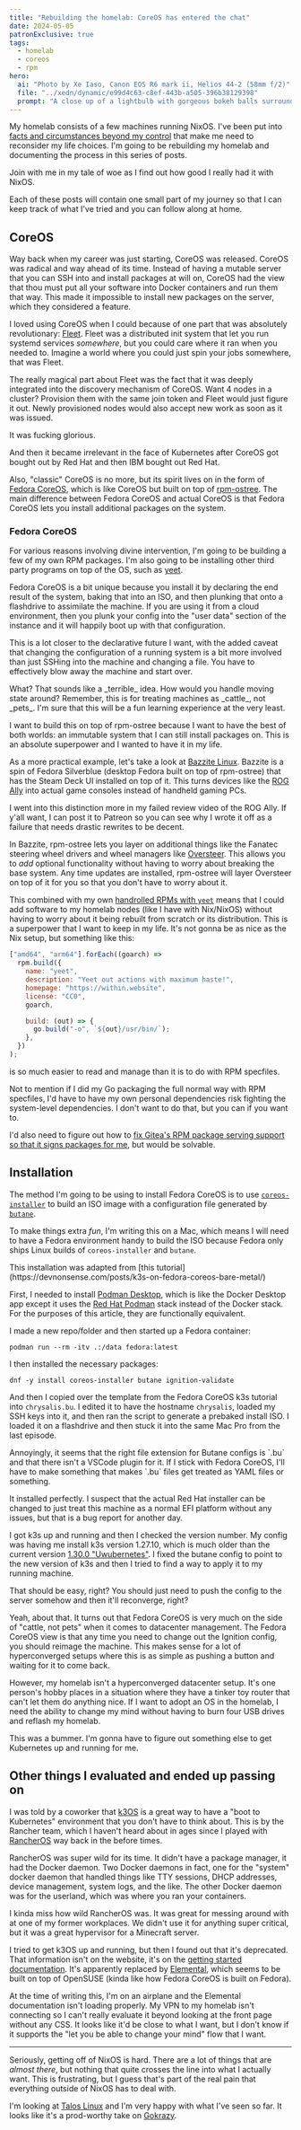 ```yaml
---
title: "Rebuilding the homelab: CoreOS has entered the chat"
date: 2024-05-05
patronExclusive: true
tags:
  - homelab
  - coreos
  - rpm
hero:
  ai: "Photo by Xe Iaso, Canon EOS R6 mark ii, Helios 44-2 (58mm f/2)"
  file: "../xedn/dynamic/e99d4c63-c8ef-443b-a505-396b38129398"
  prompt: "A close up of a lightbulb with gorgeous bokeh balls surrounding it."
---
```


My homelab consists of a few machines running NixOS. I've been put into [facts and circumstances beyond my control](/blog/2024/much-ado-about-nothing/) that make me need to reconsider my life choices. I'm going to be rebuilding my homelab and documenting the process in this series of posts.

<Conv name="Cadey" mood="coffee">
  Join with me in my tale of woe as I find out how good I really had it with
  NixOS.
</Conv>

Each of these posts will contain one small part of my journey so that I can keep track of what I've tried and you can follow along at home.

## CoreOS

Way back when my career was just starting, CoreOS was released. CoreOS was radical and way ahead of its time. Instead of having a mutable server that you can SSH into and install packages at will on, CoreOS had the view that thou must put all your software into Docker containers and run them that way. This made it impossible to install new packages on the server, which they considered a feature.

I loved using CoreOS when I could because of one part that was absolutely revolutionary: [Fleet](https://github.com/coreos/fleet). Fleet was a distributed init system that let you run systemd services _somewhere_, but you could care where it ran when you needed to. Imagine a world where you could just spin your jobs somewhere, that was Fleet.

The really magical part about Fleet was the fact that it was deeply integrated into the discovery mechanism of CoreOS. Want 4 nodes in a cluster? Provision them with the same join token and Fleet would just figure it out. Newly provisioned nodes would also accept new work as soon as it was issued.

It was fucking glorious.

And then it became irrelevant in the face of Kubernetes after CoreOS got bought out by Red Hat and then IBM bought out Red Hat.

Also, "classic" CoreOS is no more, but its spirit lives on in the form of [Fedora CoreOS](https://fedoraproject.org/coreos/), which is like CoreOS but built on top of [rpm-ostree](https://coreos.github.io/rpm-ostree/). The main difference between Fedora CoreOS and actual CoreOS is that Fedora CoreOS lets you install additional packages on the system.

### Fedora CoreOS

For various reasons involving divine intervention, I'm going to be building a few of my own RPM packages. I'm also going to be installing other third party programs on top of the OS, such as [yeet](https://github.com/Xe/x/tree/master/cmd/yeet).

Fedora CoreOS is a bit unique because you install it by declaring the end result of the system, baking that into an ISO, and then plunking that onto a flashdrive to assimilate the machine. If you are using it from a cloud environment, then you plunk your config into the "user data" section of the instance and it will happily boot up with that configuration.

This is a lot closer to the declarative future I want, with the added caveat that changing the configuration of a running system is a bit more involved than just SSHing into the machine and changing a file. You have to effectively blow away the machine and start over.

<Conv name="Aoi" mood="wut">
  What? That sounds like a _terrible_ idea. How would you handle moving state
  around?
</Conv>
<Conv name="Cadey" mood="aha">
  Remember, this is for treating machines as _cattle_, not _pets_. I'm sure that
  this will be a fun learning experience at the very least.
</Conv>

I want to build this on top of rpm-ostree because I want to have the best of both worlds: an immutable system that I can still install packages on. This is an absolute superpower and I wanted to have it in my life.

As a more practical example, let's take a look at [Bazzite Linux](https://bazzite.gg). Bazzite is a spin of Fedora Silverblue (desktop Fedora built on top of rpm-ostree) that has the Steam Deck UI installed on top of it. This turns devices like the [ROG Ally](https://www.asus.com/ca-en/site/gaming/rog/handheld-consoles/rog-ally/) into actual game consoles instead of handheld gaming PCs.

<Conv name="Cadey" mood="coffee">
  I went into this distinction more in my failed review video of the ROG Ally.
  If y'all want, I can post it to Patreon so you can see why I wrote it off as a
  failure that needs drastic rewrites to be decent.
</Conv>

In Bazzite, rpm-ostree lets you layer on additional things like the Fanatec steering wheel drivers and wheel managers like [Oversteer](https://github.com/berarma/oversteer). This allows you to _add_ optional functionality without having to worry about breaking the base system. Any time updates are installed, rpm-ostree will layer Oversteer on top of it for you so that you don't have to worry about it.

This combined with my own [handrolled RPMs with `yeet`](https://github.com/Xe/x/tree/master/cmd/yeet) means that I could add software to my homelab nodes (like I have with Nix/NixOS) without having to worry about it being rebuilt from scratch or its distribution. This is a superpower that I want to keep in my life. It's not gonna be as nice as the Nix setup, but something like this:

```js
["amd64", "arm64"].forEach((goarch) =>
  rpm.build({
    name: "yeet",
    description: "Yeet out actions with maximum haste!",
    homepage: "https://within.website",
    license: "CC0",
    goarch,

    build: (out) => {
      go.build("-o", `${out}/usr/bin/`);
    },
  })
);
```

is so much easier to read and manage than it is to do with RPM specfiles.

<Conv name="Cadey" mood="coffee">
  Not to mention if I did my Go packaging the full normal way with RPM
  specfiles, I'd have to have my own personal dependencies risk fighting the
  system-level dependencies. I don't want to do that, but you can if you want
  to.
</Conv>

I'd also need to figure out how to [fix Gitea's RPM package serving support so that it signs packages for me](https://github.com/go-gitea/gitea/pull/27069), but would be solvable.

## Installation

The method I'm going to be using to install Fedora CoreOS is to use [`coreos-installer`](https://coreos.github.io/coreos-installer/) to build an ISO image with a configuration file generated by [`butane`](https://coreos.github.io/butane/).

To make things extra _fun_, I'm writing this on a Mac, which means I will need to have a Fedora environment handy to build the ISO because Fedora only ships Linux builds of `coreos-installer` and `butane`.

<Conv name="Mara" mood="hacker">
  This installation was adapted from [this
  tutorial](https://devnonsense.com/posts/k3s-on-fedora-coreos-bare-metal/)
</Conv>

First, I needed to install [Podman Desktop](https://podman-desktop.io/), which is like the Docker Desktop app except it uses the [Red Hat Podman](https://podman.io/) stack instead of the Docker stack. For the purposes of this article, they are functionally equivalent.

I made a new repo/folder and then started up a Fedora container:

```
podman run --rm -itv .:/data fedora:latest
```

I then installed the necessary packages:

```
dnf -y install coreos-installer butane ignition-validate
```

And then I copied over the template from the Fedora CoreOS k3s tutorial into `chrysalis.bu`. I edited it to have the hostname `chrysalis`, loaded my SSH keys into it, and then ran the script to generate a prebaked install ISO. I loaded it on a flashdrive and then stuck it into the same Mac Pro from the last episode.

<Conv name="Cadey" mood="coffee">
  Annoyingly, it seems that the right file extension for Butane configs is `.bu`
  and that there isn't a VSCode plugin for it. If I stick with Fedora CoreOS,
  I'll have to make something that makes `.bu` files get treated as YAML files
  or something.
</Conv>

It installed perfectly. I suspect that the actual Red Hat installer can be changed to just treat this machine as a normal EFI platform without any issues, but that is a bug report for another day.

I got k3s up and running and then I checked the version number. My config was having me install k3s version 1.27.10, which is much older than the current version [1.30.0 "Uwubernetes"](https://kubernetes.io/blog/2024/04/17/kubernetes-v1-30-release/). I fixed the butane config to point to the new version of k3s and then I tried to find a way to apply it to my running machine.

<Conv name="Aoi" mood="wut">
  That should be easy, right? You should just need to push the config to the
  server somehow and then it'll reconverge, right?
</Conv>

Yeah, about that. It turns out that Fedora CoreOS is very much on the side of "cattle, not pets" when it comes to datacenter management. The Fedora CoreOS view is that any time you need to change out the Ignition config, you should reimage the machine. This makes sense for a lot of hyperconverged setups where this is as simple as pushing a button and waiting for it to come back.

However, my homelab isn't a hyperconverged datacenter setup. It's one person's hobby places in a situation where they have a tinker toy router that can't let them do anything nice. If I want to adopt an OS in the homelab, I need the ability to change my mind without having to burn four USB drives and reflash my homelab.

This was a bummer. I'm gonna have to figure out something else to get Kubernetes up and running for me.

## Other things I evaluated and ended up passing on

I was told by a coworker that [k3OS](https://k3os.io/) is a great way to have a "boot to Kubernetes" environment that you don't have to think about. This is by the Rancher team, which I haven't heard about in ages since I played with [RancherOS](https://rancher.com/docs/os/v1.x/en/) way back in the before times.

RancherOS was super wild for its time. It didn't have a package manager, it had the Docker daemon. Two Docker daemons in fact, one for the "system" docker daemon that handled things like TTY sessions, DHCP addresses, device management, system logs, and the like. The other Docker daemon was for the userland, which was where you ran your containers.

<Conv name="Cadey" mood="coffee">
  I kinda miss how wild RancherOS was. It was great for messing around with at
  one of my former workplaces. We didn't use it for anything super critical, but
  it was a great hypervisor for a Minecraft server.
</Conv>

I tried to get k3OS up and running, but then I found out that it's deprecated. That information isn't on the website, it's on the [getting started documentation](https://github.com/rancher/k3os/blob/master/README.md#quick-start). It's apparently replaced by [Elemental](https://elemental.docs.rancher.com/), which seems to be built on top of OpenSUSE (kinda like how Fedora CoreOS is built on Fedora).

At the time of writing this, I'm on an airplane and the Elemental documentation isn't loading properly. My VPN to my homelab isn't connecting so I can't really evaluate it beyond looking at the front page without any CSS. It looks like it'd be close to what I want, but I don't know if it supports the "let you be able to change your mind" flow that I want.

---

Seriously, getting off of NixOS is hard. There are a lot of things that are _almost there_, but nothing that quite crosses the line into what I actually want. This is frustrating, but I guess that's part of the real pain that everything outside of NixOS has to deal with.

I'm looking at [Talos Linux](https://talos.dev) and I'm very happy with what I've seen so far. It looks like it's a prod-worthy take on [Gokrazy](https://gokrazy.org/).
